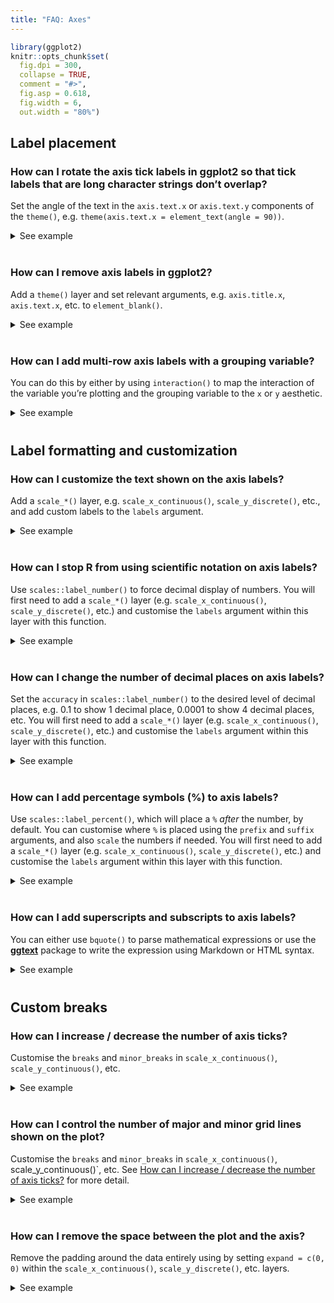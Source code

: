 ```yaml
---
title: "FAQ: Axes"
---
```


```{=html}
<style>
  .content h3 {
    margin-top: -30px !important;
  }
  
  details {
    margin-bottom: 40px;
  }
</style>
```
```r
library(ggplot2)
knitr::opts_chunk$set(
  fig.dpi = 300, 
  collapse = TRUE, 
  comment = "#>",
  fig.asp = 0.618,
  fig.width = 6,
  out.width = "80%")
```

## Label placement

### How can I rotate the axis tick labels in ggplot2 so that tick labels that are long character strings don't overlap?

Set the angle of the text in the `axis.text.x` or `axis.text.y` components of the `theme()`, e.g. `theme(axis.text.x = element_text(angle = 90))`.

<details>

<summary>See example</summary>

In the following plot the labels on the x-axis are overlapping.

```r
#| fig.alt = "A boxplot showing the total amount of sleep on the y-axis for 19 
#|  taxonomical orders of mammals on the x-axis. The horizontal labels on the 
#|  x-axis for the orders overlap and are unreadable."
ggplot(msleep, aes(x = order, y = sleep_total)) +
  geom_boxplot()
```

-   Rotate axis labels: We can do this by components of the `theme()`, specifically the `axis.text.x` component. Applying some vertical and horizontal justification to the labels centers them at the axis ticks. The `angle` can be set as desired within the 0 to 360 degree range, here we set it to 90 degrees.

```r
#| fig.alt = "A boxplot showing the total amount of sleep on the y-axis for 19 
#|  taxonomical orders of mammals on the x-axis. The x-axis labels are oriented
#|  vertically and are readable."
ggplot(msleep, aes(x = order, y = sleep_total)) +
  geom_boxplot() +
  theme(axis.text.x = element_text(angle = 90, vjust = 0.5, hjust = 1))
```

-   Flip the axes: Use the y-axis for long labels.

```r
#| fig.alt = "A boxplot showing the total amount of sleep on the x-axis for 19
#|  taxonomical orders of mammals on the y-axis. The y-axis labels are oriented
#|  horizontally and are readable."
ggplot(msleep, aes(y = order, x = sleep_total)) +
  geom_boxplot()
```

-   Dodge axis labels: Add a `scale_*()` layer, e.g. `scale_x_continuous()`, `scale_y_discrete()`, etc., and customise the `guide` argument with the `guide_axis()` function. In this case we want to customise the x-axis, and the variable on the x-axis is discrete, so we'll use `scale_x_continuous()`. In the `guide` argument we use the `guide_axis()` and specify how many rows to dodge the labels into with `n.dodge`. This is likely a trial-and-error exercise, depending on the lengths of your labels and the width of your plot. In this case we've settled on 3 rows to render the labels.

```r
#| fig.alt = "A boxplot showing the total amount of sleep on the y-axis for 19 
#|  taxonomical orders of mammals on the x-axis. The horizontal labels on the 
#|  x-axis are dodged to three levels so that they remain readable."
ggplot(msleep, aes(x = order, y = sleep_total)) +
  geom_boxplot() +
  scale_x_discrete(guide = guide_axis(n.dodge = 3))
```

-   Omit overlapping labels: Alternatively, you can set `guide_axis(check.overlap = TRUE)` to omit axis labels that overlap. ggplot2 will prioritize the first, last, and middle labels. Note that this option might be more preferable for axes representing variables that have an inherent ordering that is obvious to the audience of the plot, so that it's trivial to guess what the missing labels are. (This is not the case for the following plot.)

```r
#| fig.alt = "A boxplot showing the total amount of sleep on the y-axis for 19 
#|  taxonomical orders of mammals on the x-axis. Several of the x-axis labels
#|  have been omitted, but the one that remain are readable and don't overlap."
ggplot(msleep, aes(x = order, y = sleep_total)) +
  geom_boxplot() +
  scale_x_discrete(guide = guide_axis(check.overlap = TRUE))
```

</details>

### How can I remove axis labels in ggplot2?

Add a `theme()` layer and set relevant arguments, e.g. `axis.title.x`, `axis.text.x`, etc. to `element_blank()`.

<details>

<summary>See example</summary>

Suppose we want to remove the axis labels entirely.

```r
#| fig.alt = "A boxplot showing the total amount of sleep on the y-axis for 19 
#|  taxonomical orders of mammals on the x-axis. The horizontal labels on the 
#|  x-axis for the orders overlap and are unreadable."
```

-   Remove x or y axis labels: If you want to modify just one of the axes, you can do so by modifying the components of the `theme()`, setting the elements you want to remove to `element_blank()`. You would replace `x` with `y` for applying the same update to the y-axis. Note the distinction between `axis.title` and `axis.ticks` -- `axis.title` is the name of the variable and `axis.text` is the text accompanying each of the ticks.

```r
#| fig.alt = "A boxplot showing the total amount of sleep on the y-axis for 19 
#|  taxonomical orders of mammals on the x-axis. The annotation on the x-axis
#|  is abent."
ggplot(msleep, aes(x = order, y = sleep_total)) +
  geom_boxplot() +
  theme(
    axis.title.x = element_blank(),
    axis.text.x = element_blank(),
    axis.ticks.x = element_blank()
  )
```

-   Remove all axis labels: You can use `theme_void()` to remove all theming elements. Note that this might remove more features than you like. For finer control over the theme, see below.

```r
#| fig.alt = "A boxplot showing the total amount of sleep on the y-axis for 19 
#|  taxonomical orders of mammals on the x-axis. The plot has no axes, 
#|  gridlines or background panel."
ggplot(msleep, aes(x = order, y = sleep_total)) +
  geom_boxplot() + 
  theme_void()
```

</details>

### How can I add multi-row axis labels with a grouping variable?

You can do this by either by using `interaction()` to map the interaction of the variable you're plotting and the grouping variable to the `x` or `y` aesthetic.

<details>

<summary>See example</summary>

Suppose you have the following data on sales for each quarter across two years.

```r
library(tibble)

sales <- tribble(
  ~value, ~quarter, ~year,
  10,     "Q1",     2020,
  15,     "Q2",     2020,
  15,     "Q3",     2020,
  20,     "Q4",     2020,
  10,     "Q1",     2021,
  25,     "Q2",     2021,
  30,     "Q3",     2021,
  30,     "Q4",     2021
)
```

You can create a line plot of these data and facet by `year` to group the quarters for each year together.

```r
#| fig.alt = "A line plot with two panels showing value on the y-axis and four
#|  quarters on the x-axis. The left panel is labelled '2020' and the right
#|  panel is labelled '2021'."
ggplot(sales, aes(x = quarter, y = value, group = 1)) +
  geom_line() +
  facet_wrap(~year)
```

However it might be preferable to plot all points in a single plot and indicate on the x-axis that the first Q1 to Q4 are in 2020 and the second are in 2021.

To achieve this, map the `interaction()` of `quarter` and `year` to the `x` aesthetic.

```r
#| fig.alt = "A line plot with one panel showing value on the y-axis and eight
#|  quarters on the x-axis. The years are appended after each quarter label."
ggplot(sales, aes(x = interaction(quarter, year), y = value, group = 1)) +
  geom_line()
```

This achieves the desired result for the line, however the labeling in the x-axis is very busy and difficult to read.
To clean this up (1) clip the plotting area with `coord_cartesian()`, (2) remove the axis labels and add a wider margin at the bottom of the plot with `theme()`, (3) place axis labels indicating quarters underneath the plot, and (4) underneath those labels, place annotation indicating years.
Note that the x-coordinates of the year labels are manually assigned here, but if you had many more years, you might write some logic to calculate their placement.

```r
#| fig.alt = "A line plot with one panel showing value on the y-axis and eight
#|  quarters on the x-axis. The years are shown in the middle of the first four
#|  and last four quarters. The line touches the panel on the left and right."
ggplot(sales, aes(x = interaction(quarter, year), y = value, group = 1)) +
  geom_line() +
  coord_cartesian(ylim = c(9, 32), expand = FALSE, clip = "off") +
  theme(
    plot.margin = margin(1, 1, 3, 1, "lines"),
    axis.title.x = element_blank(),
    axis.text.x = element_blank()
    ) +
  annotate(geom = "text", x = seq_len(nrow(sales)), y = 8, label = sales$quarter, size = 3) +
  annotate(geom = "text", x = c(2.5, 6.5), y = 6, label = unique(sales$year), size = 4)
```

This approach works with other geoms as well.
For example, you might can create a bar plot representing the same data using the following.

```r
#| fig.alt = "A bar chart with one panel showing value on the y-axis and eight
#|  quarters on the x-axis. The years are shown in the middle of the first four
#|  and last four quarters. The outer bars touch the panel on the left and 
#|  right."
ggplot(sales, aes(x = interaction(quarter, year), y = value)) +
  geom_col() +
  coord_cartesian(ylim = c(0, 32), expand = FALSE, clip = "off") +
  annotate(geom = "text", x = seq_len(nrow(sales)), y = -1, label = sales$quarter, size = 3) +
  annotate(geom = "text", x = c(2.5, 6.5), y = -3, label = unique(sales$year), size = 4) +
  theme(
    plot.margin = margin(1, 1, 3, 1, "lines"),
    axis.title.x = element_blank(),
    axis.text.x = element_blank()
    )
```

If it's undesirable to have the bars flush against the edges of the plot, a similar result can be achieved by leveraging faceting and removing the space between facets to create the appearance of a single plot.
However note that the space between the bars for 2020 Q4 and 2021 Q1 is greater than the space between the other bars.

```r
#| fig.alt = "A bar chart showing value on the y-axis and eight
#|  quarters on the x-axis. The chart appears as a single panel. The years are 
#|  shown in the middle of the first four and last four quarters. The outer bars 
#|  do not touch the panel on the left and right."
ggplot(sales, aes(x = quarter, y = value)) +
  geom_col() +
  facet_wrap(~year, strip.position = "bottom") +
  theme(
    panel.spacing = unit(0, "lines"), 
    strip.background = element_blank(),
    strip.placement = "outside"
    ) +
  labs(x = NULL)
```

</details>

## Label formatting and customization

### How can I customize the text shown on the axis labels?

Add a `scale_*()` layer, e.g. `scale_x_continuous()`, `scale_y_discrete()`, etc., and add custom labels to the `labels` argument.

<details>

<summary>See example</summary>

Suppose you want to give more informative labels for the type of drive train.

```r
#| fig.alt = "A horizontal bar chart showing the number of cars on the x-axis
#|  for each of three types of drive trains on the y-axis. The three drive trains
#|  are labelled from top-to-bottom as 'r', 'f' and '4'."
ggplot(mpg, aes(y = drv)) +
  geom_bar()
```

-   Use the `labels` argument in the appropriate `scale_*()` function. You can find a list of these functions [here](https://ggplot2.tidyverse.org/reference/index.html#section-scales). Type of drive train (`drv`) is a discrete variable on the y-axis, so we'll adjust the labels in `scale_y_discrete()`. One option is to list the labels in the same order as the levels. Note that we start from the bottom and go up, just like we would if the variable was numeric/continuous.

```r
#| fig.alt = "A horizontal bar chart showing the number of cars on the x-axis
#|  for each of three types of drive trains on the y-axis. The three drive trains
#|  are labelled from top-to-bottom as 'Rear wheel drive', 'Front wheel drive' 
#|  and 'Four wheel drive'."
ggplot(mpg, aes(y = drv)) +
  geom_bar() +
  scale_y_discrete(
    labels = c("Four wheel drive", "Front wheel drive", "Rear wheel drive")
  )
```

-   Another approach is to use a named list. This approach not only makes the relabelling more explicit, but it also means you don't need to worry about the order of the levels.

```r
#| fig.alt = "A horizontal bar chart showing the number of cars on the x-axis
#|  for each of three types of drive trains on the y-axis. The three drive trains
#|  are labelled from top-to-bottom as 'Rear wheel drive', 'Front wheel drive' 
#|  and 'Four wheel drive'."
ggplot(mpg, aes(y = drv)) +
  geom_bar() +
  scale_y_discrete(
    labels = c(
      "f" = "Front wheel drive",
      "r" = "Rear wheel drive",
      "4" = "Four wheel drive"
    )
  )
```

</details>

### How can I stop R from using scientific notation on axis labels?

Use `scales::label_number()` to force decimal display of numbers.
You will first need to add a `scale_*()` layer (e.g. `scale_x_continuous()`, `scale_y_discrete()`, etc.) and customise the `labels` argument within this layer with this function.

<details>

<summary>See example</summary>

By default, large numbers on the axis labels in the following plot are shown in scientific notation.

```r
#| fig.alt = "A scatter plot showing the median sale price of housing in Texas
#|  on the x-axis and the total volume of sales on the y-axis. The labels of
#|  both axes are in scientific notation, for example: '1e+09'."
ggplot(txhousing, aes(x = median, y = volume)) +
  geom_point()
```

The [**scales**](https://scales.r-lib.org/) package offers a large number of functions to control the formatting of axis labels and legend keys.
Use `scales::label_number()` to force decimal display of numbers rather than using scientific notation or use `scales::label_comma()` to insert a comma every three digits.

```r
#| fig.alt = "A scatter plot showing the median sale price of housing in Texas
#|  on the x-axis and the total volume of sales on the y-axis. The labels of
#|  the y-axis are written out in full, with commas marking groups of three 
#|  zeroes. The x-axis labels are written out in full, with spaces marking 
#|  groups of three zeroes."
library(scales)
ggplot(txhousing, aes(x = median, y = volume)) +
  geom_point() +
  scale_x_continuous(labels = label_number()) +
  scale_y_continuous(labels = label_comma())
```

</details>

### How can I change the number of decimal places on axis labels?

Set the `accuracy` in `scales::label_number()` to the desired level of decimal places, e.g. 0.1 to show 1 decimal place, 0.0001 to show 4 decimal places, etc.
You will first need to add a `scale_*()` layer (e.g. `scale_x_continuous()`, `scale_y_discrete()`, etc.) and customise the `labels` argument within this layer with this function.

<details>

<summary>See example</summary>

Suppose you want to increase/decrease the number of decimal spaces shown in the axis text in the following plot.

```r
#| fig.alt = "A scatter plot showing the difference in longitude on the x-axis
#|  and difference in latitude on the y-axis for seal movements. The x-axis
#|  labels have one digit after the decimal place. The y-axis labels have two 
#|  digits after the decimal place."
ggplot(seals, aes(x = delta_long, y = delta_lat)) +
  geom_point()
```

The [**scales**](https://scales.r-lib.org/) package offers a large number of functions to control the formatting of axis labels and legend keys.
Use `scales::label_number()` where the `accuracy` argument indicates the number to round to, e.g. 0.1 to show 1 decimal place, 0.0001 to show 4 decimal places, etc.

```r
#| fig.alt = "A scatter plot showing the difference in longitude on the x-axis
#|  and difference in latitude on the y-axis for seal movements. The x-axis
#|  labels have one digit after the decimal place. The y-axis labels have four 
#|  digits after the decimal place."
library(scales)
ggplot(seals, aes(x = delta_long, y = delta_lat)) +
  geom_point() +
  scale_x_continuous(labels = label_number(accuracy = 0.1)) +
  scale_y_continuous(labels = label_number(accuracy = 0.0001))
```

</details>

### How can I add percentage symbols (%) to axis labels?

Use `scales::label_percent()`, which will place a `%` *after* the number, by default.
You can customise where `%` is placed using the `prefix` and `suffix` arguments, and also `scale` the numbers if needed.
You will first need to add a `scale_*()` layer (e.g. `scale_x_continuous()`, `scale_y_discrete()`, etc.) and customise the `labels` argument within this layer with this function.

<details>

<summary>See example</summary>

The variable on the y-axis of the following line plot (`psavert`) indicates the personal savings rate, which is in percentages.

```r
#| fig.alt = "A lineplot showing the personal savings rate over time from 1967
#|   to 2015."
ggplot(economics, aes(x = date, y = psavert, group = 1)) +
  geom_line()
```

With `scales::label_percent()` you can add `%`s after the numbers shown on the axis to make the units more clear.

```r
#| fig.alt = "A lineplot showing the personal savings rate over time from 1967
#|   to 2015. The y-axis labels are appended by percentage signs."
ggplot(economics, aes(x = date, y = psavert, group = 1)) +
  geom_line() +
  scale_y_continuous(labels = scales::label_percent(scale = 1, accuracy = 1))
```

where the `accuracy` argument indicates the number to round to, e.g. 0.1 to show 1 decimal place, 0.0001 to show 4 decimal places, etc.

</details>

### How can I add superscripts and subscripts to axis labels?

You can either use `bquote()` to parse mathematical expressions or use the [**ggtext**](https://wilkelab.org/ggtext/) package to write the expression using Markdown or HTML syntax.

<details>

<summary>See example</summary>

In the following plot `cty` is squared and `hwy` is log transformed.

```r
#| fig.alt = "A scatter plot showing the squared city miles per gallon on the 
#|  x-axis versus the logarithm of highway miles per gallon on the y-axis for 
#|  234 cars."
ggplot(mpg, aes(x = cty^2, y = log(hwy))) +
  geom_point()
```

-   Use `bquote()` function to parse mathematical expressions.

```r
#| fig.alt = "A scatter plot showing the squared city miles per gallon on the 
#|  x-axis versus the base 10 logarithm of highway miles per gallon on the 
#|  y-axis for 234 cars. In the axis titles, the base 10 is indicated in 
#|  subscript on the y-axis and the power 2 is indicated in superscript on
#|  the x-axis."
ggplot(mpg, aes(x = cty^2, y = log(hwy, base = 10))) +
  geom_point() +
  labs(
    x = bquote(cty^2),
    y = bquote(paste(log[10], "(hwy)"))
  )
```

-   If you're already familiar with Markdown and HTML, you might prefer using the [ggtext](https://wilkelab.org/ggtext/) package instead. In Markdown we can write the axis labels as `cty<sup>2</sup>` and `log<sub>10</sub>(hwy)` for x and y axes, respectively. Then, we tell ggplot2 to interpret the axis labels as Markdown and not as plain text by setting `axis.title.x` and `axis.title.y` to `ggtext::element_markdown()`.

```r
#| fig.alt = "A scatter plot showing the squared city miles per gallon on the 
#|  x-axis versus the base 10 logarithm of highway miles per gallon on the 
#|  y-axis for 234 cars. In the axis titles, the base 10 is indicated in 
#|  subscript on the y-axis and the power 2 is indicated in superscript on
#|  the x-axis."
ggplot(mpg, aes(x = cty^2, y = log(hwy, base = 10))) +
  geom_point() +
  labs(
    x = "cty<sup>2</sup>",
    y = "log<sub>10</sub>(hwy)"
  ) +
  theme(
    axis.title.x = ggtext::element_markdown(),
    axis.title.y = ggtext::element_markdown()
    )
```

</details>

## Custom breaks

### How can I increase / decrease the number of axis ticks?

Customise the `breaks` and `minor_breaks` in `scale_x_continuous()`, `scale_y_continuous()`, etc.

<details>

<summary>See example</summary>

Suppose you want to customise the major and minor grid lines on both the x and the y axes of the following plot.

```r
#| fig.alt = "A scatter plot showing city miles per gallon on the x-axis versus 
#|  the highway miles per gallon on the y-axis for 234 cars. The distance
#|  between axis ticks is constant within each axis."
ggplot(mpg, aes(x = cty, y = hwy)) +
  geom_point()
```

You can set `breaks` and `minor_breaks` in `scale_x_continuous()` and `scale_y_continuous()` as desired.
For example, on the x-axis we have major and minor grid breaks defined as a sequence and on the y-axis we have explicitly stated where major breaks should appear as a vector (the value stated are randomly selected for illustrative purposes only, they don't follow a best practice) and we have completely turned off minor grid lines by setting `minor_breaks` to `NULL`.

```r
#| fig.alt = "A scatter plot showing city miles per gallon on the x-axis versus 
#|  the highway miles per gallon on the y-axis for 234 cars. The distance
#|  between axis ticks varies within the y-axis. There are no minor horizontal
#|  grid lines, and there are three minor vertical gridlines between major 
#|  ones."
ggplot(mpg, aes(x = cty, y = hwy)) +
  geom_point() +
  scale_x_continuous(
    breaks = seq(9, 35, 3),
    minor_breaks = seq(8.5, 35.5, 1)
  )  +
  scale_y_continuous(
    breaks = c(12, 23, 36, 41),
    minor_breaks = NULL
  )
```

</details>

### How can I control the number of major and minor grid lines shown on the plot?

Customise the `breaks` and `minor_breaks` in `scale_x_continuous()`, scale_y\_continuous()\`, etc.
See [How can I increase / decrease the number of axis ticks?](#how-can-i-increase-decrease-the-number-of-axis-ticks-)
for more detail.

<details>

<summary>See example</summary>

Note that the question was about grid lines but we answered it using breaks.
This is because ggplot2 will place major grid lines at each break supplied to `breaks` and minor grid lines at each break supplied to `minor_breaks`.

</details>

### How can I remove the space between the plot and the axis?

Remove the padding around the data entirely using by setting `expand = c(0, 0)` within the `scale_x_continuous()`, `scale_y_discrete()`, etc. layers.

<details>

<summary>See example</summary>

-   Remove all padding: Suppose you want to remove the padding around the heat map so it's flush against the axes.

```r
#| fig.alt = "A heatmap showing a 2D density estimate of the waiting and 
#|  eruption times of the Old Faithful geyser. The heatmap does not touch the
#|  panel edges."
ggplot(faithfuld, aes(waiting, eruptions)) +
  geom_raster(aes(fill = density))
```

Since both x and y variables are continuous, we set `expand = c(0, 0)` in both `scale_x_continuous()` and `scale_y_continuous()`.

```r
#| fig.alt = "A heatmap showing a 2D density estimate of the waiting and 
#|  eruption times of the Old Faithful geyser. The heatmap touches the panel 
#|  edges."
ggplot(faithfuld, aes(waiting, eruptions)) +
  geom_raster(aes(fill = density)) +
  scale_x_continuous(expand = c(0, 0)) +
  scale_y_continuous(expand = c(0, 0))
```

-   Remove some of the padding: Suppose you want to remove the padding below the bars and the x-axis only.

```r
#| fig.alt = "A bar chart showing the number of cars for each of three types
#|  of drive train. No parts of the bars touch the panel edges."
ggplot(mpg, aes(drv)) +
  geom_bar()
```

You would make this adjustment on `scale_y_continuous()` since that padding is in the vertical direction.

```r
#| fig.alt = "A bar chart showing the number of cars for each of three types
#|  of drive train. All bars touch the bottom of the panel, and the highest bar 
#|  touches the top of the panel."
ggplot(mpg, aes(drv)) +
  geom_bar() +
  scale_y_continuous(expand = c(0, 0))
```

However note that this removes the padding at the bottom of the bars as well as on top.
By default, ggplot2 expands the scale by 5% on each side for continuous variables and by 0.6 units on each side for discrete variables.
To keep the default expansion on top while removing it at the bottom, you can use the following.
The `mult` argument in `expansion()` takes a multiplicative range expansion factors.
Given a vector of length 2, the lower limit is expanded by `mult[1]` (in this case 0) and the upper limit is expanded by `mult[2]` (in this case 0.05).

```r
#| fig.alt = "A bar chart showing the number of cars for each of three types
#|  of drive train. All bars touch the bottom of the panel, and no bar touches 
#|  the top of the panel."
ggplot(mpg, aes(drv)) +
  geom_bar() +
  scale_y_continuous(expand = expansion(mult = c(0, 0.05)))
```

</details>
